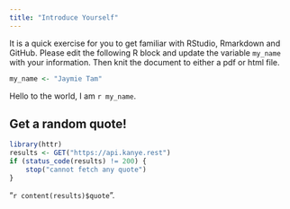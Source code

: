 ```yaml
---
title: "Introduce Yourself"
---
```



It is a quick exercise for you to get familiar with RStudio, Rmarkdown and GitHub. Please
edit the following R block and update the variable `my_name` with your information. Then knit the document to either a pdf or html file.


```r
my_name <- "Jaymie Tam"
```

Hello to the world, I am `r my_name`.


## Get a random quote!

<!-- Don't worry if you don't understand the following, these are the things we are going to learn. -->

```r
library(httr)
results <- GET("https://api.kanye.rest")
if (status_code(results) != 200) {
    stop("cannot fetch any quote")
}
```
"`r content(results)$quote`".

